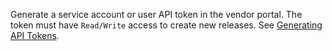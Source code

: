 Generate a service account or user API token in the vendor portal. The token must have `Read/Write` access to create new releases. See [Generating API Tokens](/vendor/replicated-api-tokens).